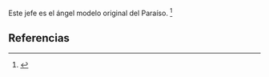 Este jefe es el ángel modelo original del Paraíso. <ref>{{lib|LU|27|2|1}}</ref> 

== Referencias ==
<references />
